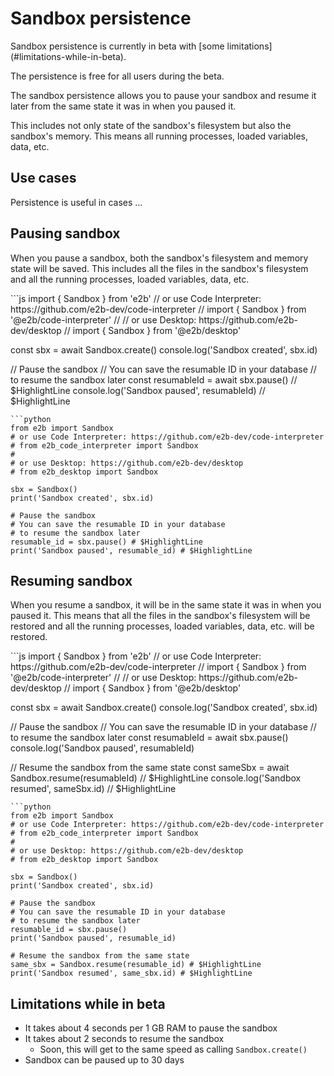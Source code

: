 # Sandbox persistence

<Note>
Sandbox persistence is currently in beta with [some limitations](#limitations-while-in-beta).

The persistence is free for all users during the beta.
</Note>

The sandbox persistence allows you to pause your sandbox and resume it later from the same state it was in when you paused it.

This includes not only state of the sandbox's filesystem but also the sandbox's memory. This means all running processes, loaded variables, data, etc.

## Use cases
Persistence is useful in cases ...

## Pausing sandbox
When you pause a sandbox, both the sandbox's filesystem and memory state will be saved. This includes all the files in the sandbox's filesystem and all the running processes, loaded variables, data, etc.

<CodeGroup>
```js
import { Sandbox } from 'e2b'
// or use Code Interpreter: https://github.com/e2b-dev/code-interpreter
// import { Sandbox } from '@e2b/code-interpreter'
//
// or use Desktop: https://github.com/e2b-dev/desktop
// import { Sandbox } from '@e2b/desktop'

const sbx = await Sandbox.create()
console.log('Sandbox created', sbx.id)

// Pause the sandbox
// You can save the resumable ID in your database
// to resume the sandbox later
const resumableId = await sbx.pause() // $HighlightLine
console.log('Sandbox paused', resumableId) // $HighlightLine
```
```python
from e2b import Sandbox
# or use Code Interpreter: https://github.com/e2b-dev/code-interpreter
# from e2b_code_interpreter import Sandbox
#
# or use Desktop: https://github.com/e2b-dev/desktop
# from e2b_desktop import Sandbox

sbx = Sandbox()
print('Sandbox created', sbx.id)

# Pause the sandbox
# You can save the resumable ID in your database
# to resume the sandbox later
resumable_id = sbx.pause() # $HighlightLine
print('Sandbox paused', resumable_id) # $HighlightLine
```
</CodeGroup>


## Resuming sandbox
When you resume a sandbox, it will be in the same state it was in when you paused it.
This means that all the files in the sandbox's filesystem will be restored and all the running processes, loaded variables, data, etc. will be restored.

<CodeGroup>
```js
import { Sandbox } from 'e2b'
// or use Code Interpreter: https://github.com/e2b-dev/code-interpreter
// import { Sandbox } from '@e2b/code-interpreter'
//
// or use Desktop: https://github.com/e2b-dev/desktop
// import { Sandbox } from '@e2b/desktop'

const sbx = await Sandbox.create()
console.log('Sandbox created', sbx.id)

// Pause the sandbox
// You can save the resumable ID in your database
// to resume the sandbox later
const resumableId = await sbx.pause()
console.log('Sandbox paused', resumableId)

// Resume the sandbox from the same state
const sameSbx = await Sandbox.resume(resumableId) // $HighlightLine
console.log('Sandbox resumed', sameSbx.id) // $HighlightLine
```
```python
from e2b import Sandbox
# or use Code Interpreter: https://github.com/e2b-dev/code-interpreter
# from e2b_code_interpreter import Sandbox
#
# or use Desktop: https://github.com/e2b-dev/desktop
# from e2b_desktop import Sandbox

sbx = Sandbox()
print('Sandbox created', sbx.id)

# Pause the sandbox
# You can save the resumable ID in your database
# to resume the sandbox later
resumable_id = sbx.pause()
print('Sandbox paused', resumable_id)

# Resume the sandbox from the same state
same_sbx = Sandbox.resume(resumable_id) # $HighlightLine
print('Sandbox resumed', same_sbx.id) # $HighlightLine
```
</CodeGroup>


## Limitations while in beta
- It takes about 4 seconds per 1 GB RAM to pause the sandbox
- It takes about 2 seconds to resume the sandbox
  - Soon, this will get to the same speed as calling `Sandbox.create()`
- Sandbox can be paused up to 30 days